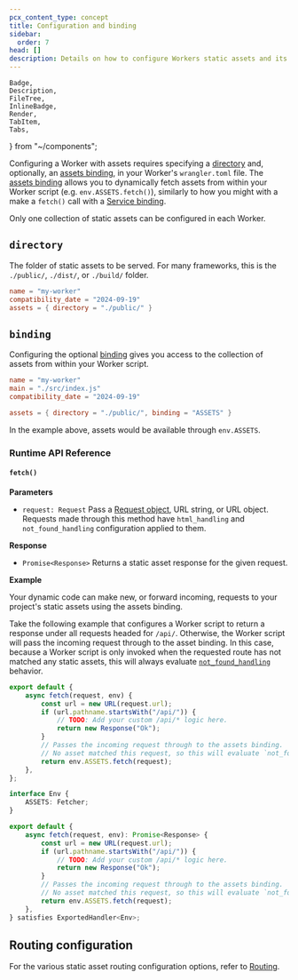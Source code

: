 ```yaml
---
pcx_content_type: concept
title: Configuration and binding
sidebar:
  order: 7
head: []
description: Details on how to configure Workers static assets and its binding.
---
```


	Badge,
	Description,
	FileTree,
	InlineBadge,
	Render,
	TabItem,
	Tabs,
} from "~/components";

Configuring a Worker with assets requires specifying a [directory](/workers/static-assets/binding/#directory) and, optionally, an [assets binding](/workers/static-assets/binding/), in your Worker's `wrangler.toml` file. The [assets binding](/workers/static-assets/binding/) allows you to dynamically fetch assets from within your Worker script (e.g. `env.ASSETS.fetch()`), similarly to how you might with a make a `fetch()` call with a [Service binding](/workers/runtime-apis/bindings/service-bindings/http/).

Only one collection of static assets can be configured in each Worker.

## `directory`

The folder of static assets to be served. For many frameworks, this is the `./public/`, `./dist/`, or `./build/` folder.

```toml title="wrangler.toml"
name = "my-worker"
compatibility_date = "2024-09-19"
assets = { directory = "./public/" }
```

## `binding`

Configuring the optional [binding](/workers/runtime-apis/bindings) gives you access to the collection of assets from within your Worker script.

```toml title="wrangler.toml"
name = "my-worker"
main = "./src/index.js"
compatibility_date = "2024-09-19"

assets = { directory = "./public/", binding = "ASSETS" }
```

In the example above, assets would be available through `env.ASSETS`.

### Runtime API Reference

#### `fetch()`

**Parameters**

- `request: Request` Pass a [Request object](/workers/runtime-apis/request/), URL string, or URL object. Requests made through this method have `html_handling` and `not_found_handling` configuration applied to them.

**Response**

- `Promise<Response>` Returns a static asset response for the given request.

**Example**

Your dynamic code can make new, or forward incoming, requests to your project's static assets using the assets binding.

Take the following example that configures a Worker script to return a response under all requests headed for `/api/`. Otherwise, the Worker script will pass the incoming request through to the asset binding. In this case, because a Worker script is only invoked when the requested route has not matched any static assets, this will always evaluate [`not_found_handling`](/workers/static-assets/routing/#routing-configuration) behavior.

<Tabs> <TabItem label="JavaScript" icon="seti:javascript">

```js
export default {
	async fetch(request, env) {
		const url = new URL(request.url);
		if (url.pathname.startsWith("/api/")) {
			// TODO: Add your custom /api/* logic here.
			return new Response("Ok");
		}
		// Passes the incoming request through to the assets binding.
		// No asset matched this request, so this will evaluate `not_found_handling` behavior.
		return env.ASSETS.fetch(request);
	},
};
```

</TabItem> <TabItem label="TypeScript" icon="seti:typescript">

```ts
interface Env {
	ASSETS: Fetcher;
}

export default {
	async fetch(request, env): Promise<Response> {
		const url = new URL(request.url);
		if (url.pathname.startsWith("/api/")) {
			// TODO: Add your custom /api/* logic here.
			return new Response("Ok");
		}
		// Passes the incoming request through to the assets binding.
		// No asset matched this request, so this will evaluate `not_found_handling` behavior.
		return env.ASSETS.fetch(request);
	},
} satisfies ExportedHandler<Env>;
```

</TabItem> </Tabs>

## Routing configuration

For the various static asset routing configuration options, refer to [Routing](/workers/static-assets/routing/).
